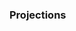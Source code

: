 ### Projections {#sec-assmt-proj}

<!--- Descriptions of stock status, biological reference points (BRPs), trends, and rebuilding times for each scenario. --->
